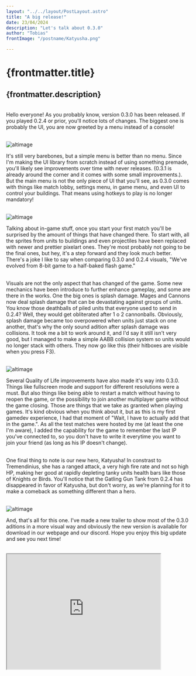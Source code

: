 ---
layout: "../../layout/PostLayout.astro"
title: "A big release!"
date: 23/04/2024
description: "Let's talk about 0.3.0"
author: "Tobias"
frontImage: "/postname/Katyusha.png"

---
# {frontmatter.title}

{frontmatter.description}
---

<br />
Hello everyone! As you probably know, version 0.3.0 has been released. If you played 0.2.4 or prior, you'll notice lots of changes. The biggest one is probably 
the UI, you are now greeted by a menu instead of a console! <br /><br />

![altimage](/postname/MainMenu.png)

It's still very barebones, but a simple menu is better than no menu. Since I'm making the UI library from scratch instead of using something premade, you'll 
likely see improvements over time with never releases. (0.3.1 is already around the corner and it comes with some small improvements.). But the main menu is
not the only piece of UI that you'll see, as 0.3.0 comes with things like match lobby, settings menu, in game menu, and even UI to control your buildings.
That means using hotkeys to play is no longer mandatory! <br /><br />

![altimage](/postname/InGameUI.png)

Talking about in-game stuff, once you start your first match you'll be surprised by the amount of things that have changed there. To start with, all the sprites
from units to buildings and even projectiles have been replaced with newer and prettier pixelart ones. They're most probably not going to be the final ones, but
hey, it's a step forward and they look much better. There's a joke I like to say when comparing 0.3.0 and 0.2.4 visuals, "We've evolved from 8-bit game to a half-baked flash
game." <br /><br />

Visuals are not the only aspect that has changed of the game. Some new mechanics have been introduce to further enhance gameplay, and some are there in the works.
One the big ones is splash damage. Mages and Cannons now deal splash damage that can be devastating against groups of units. You know those deathballs of piled units
that everyone used to send in 0.2.4? Well, they would get obliterated after 1 o 2 cannonballs. Obviously, splash damage became too overpowered when units just stack
on one another, that's why the only sound adition after splash damage was collisions. It took me a bit to work around it, and I'd say it still isn't very good,
but I managed to make a simple AABB collision system so units would no longer stack with others. They now go like this (their hitboxes are visible when you press F3). <br /><br />

![altimage](/postname/Hitboxes.png)

Several Quality of Life improvements have also made it's way into 0.3.0. Things like fullscreen mode and support for different resolutions were a must.
But also things like being able to restart a match without having to reopen the game, or the possibility to join another multiplayer game without the game closing.
Those are things that we take as granted when playing games. It's kind obvious when you think about it, but as this is my first gamedev experience,
I had that moment of "Wait, I have to actually add that in the game.". As all the test matches were hosted by me (at least the one I'm aware), I added the
capability for the game to remember the last IP you've connected to, so you don't have to write it everytime you want to join your friend (as long as his IP doesn't change). <br /><br />

One final thing to note is our new hero, Katyusha! In constrast to Tremendinius, she has a ranged attack, a very high fire rate and not so high HP, making her good
at rapidly depleting tanky units health bars like those of Knights or Birds. You'll notice that the Gatling Gun Tank from 0.2.4 has disappeared in favor of Katyusha,
but don't worry, as we're planning for it to make a comeback as something different than a hero. <br /><br />

![altimage](/postname/Katyusha.png)

And, that's all for this one. I've made a new trailer to show most of the 0.3.0 aditions in a more visual way and obviously the new version is available for download
in our webpage and our discord. Hope you enjoy this big update and see you next time! <br /><br />

<iframe width="420" height="315" src="https://www.youtube.com/watch?v=5RIi8KBs2sY"/>

PD: Gusti has been working hard on the website these days, so we may have a working forum soon.
